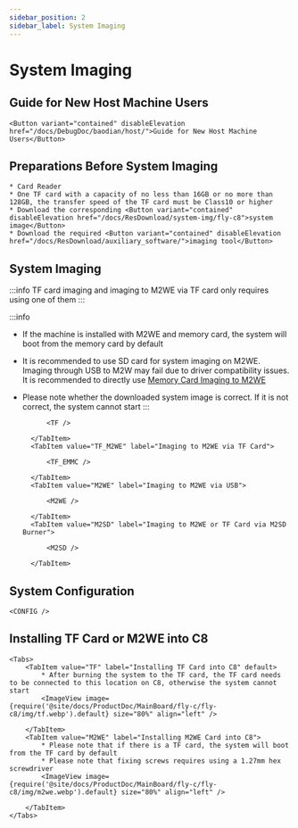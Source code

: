 ```yaml
---
sidebar_position: 2
sidebar_label: System Imaging
---
```











# System Imaging

## Guide for New Host Machine Users

    <Button variant="contained" disableElevation href="/docs/DebugDoc/baodian/host/">Guide for New Host Machine Users</Button>

## Preparations Before System Imaging

    * Card Reader
    * One TF card with a capacity of no less than 16GB or no more than 128GB, the transfer speed of the TF card must be Class10 or higher
    * Download the corresponding <Button variant="contained" disableElevation href="/docs/ResDownload/system-img/fly-c8">system image</Button>
    * Download the required <Button variant="contained" disableElevation href="/docs/ResDownload/auxiliary_software/">imaging tool</Button>

## System Imaging

:::info
TF card imaging and imaging to M2WE via TF card only requires using one of them
:::

:::info
* If the machine is installed with M2WE and memory card, the system will boot from the memory card by default
* It is recommended to use SD card for system imaging on M2WE. Imaging through USB to M2W may fail due to driver compatibility issues. It is recommended to directly use [Memory Card Imaging to M2WE](https://mellow-next.klipper.cn/docs/ProductDoc/SBC/fly-pi-v2/fly-os)
* Please note whether the downloaded system image is correct. If it is not correct, the system cannot start
:::

    <Tabs>
        <TabItem value="TF" label="Imaging to TF Card" default>
            
            <TF />
            
        </TabItem>
        <TabItem value="TF_M2WE" label="Imaging to M2WE via TF Card">
            
            <TF_EMMC />

        </TabItem>
        <TabItem value="M2WE" label="Imaging to M2WE via USB">
            
            <M2WE />

        </TabItem>
        <TabItem value="M2SD" label="Imaging to M2WE or TF Card via M2SD Burner">
            
            <M2SD />

        </TabItem>
    </Tabs>

## System Configuration

    <CONFIG />

## Installing TF Card or M2WE into C8

    <Tabs>
        <TabItem value="TF" label="Installing TF Card into C8" default>
            * After burning the system to the TF card, the TF card needs to be connected to this location on C8, otherwise the system cannot start
            <ImageView image={require('@site/docs/ProductDoc/MainBoard/fly-c/fly-c8/img/tf.webp').default} size="80%" align="left" />  

        </TabItem>
        <TabItem value="M2WE" label="Installing M2WE Card into C8">
            * Please note that if there is a TF card, the system will boot from the TF card by default
            * Please note that fixing screws requires using a 1.27mm hex screwdriver
            <ImageView image={require('@site/docs/ProductDoc/MainBoard/fly-c/fly-c8/img/m2we.webp').default} size="80%" align="left" />  

        </TabItem>
    </Tabs>